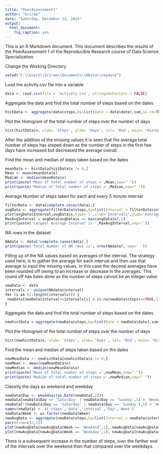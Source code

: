 ```yaml
---
title: "PeerAssessment1"
author: "Sriram"
date: "Saturday, December 13, 2014"
output:
  html_document:
    fig_caption: yes
---
```


This is an R Markdown document. This document describes the results of the PeerAssessment 1 of the Reproducible Research course of Data Science Specialization.

Change the Working Directory
```r
setwd("C:\\Users\\Sriram\\Documents\\RData\\repdata")
```

Load the activity.csv file into a variable
```r
data <- read.csv(file = 'activity.csv', stringsAsFactors = FALSE)
```

Aggregate the data and find the total number of steps based on the dates
```r
histData <- aggregate(data$steps,by=list(Date = data$date),sum,na.rm=TRUE)
```

Plot the Histogram of the total number of steps over the number of days
```r
hist(histData$x, xlab= 'Steps', ylab= 'Days', col= 'Red', main= 'Histogram of Steps taken over number of Days')
```

After the addition of the missing values it is seen that the average total number of steps has steped down as the number of steps in the first few days have increased but decreased the average overall.

Find the mean and median of steps taken based on the dates
```r
meanData <- histData[histData$x != 0,]
Mean <- mean(meanData$x)
Median <- median(meanData$x)
print(paste('Mean of total number of steps =',Mean,sep=" "))
print(paste('Median of total number of steps =',Median,sep=" "))
```

Average Number of steps taken for each and every 5 minute interval
```r
filterData <- data[complete.cases(data),]
avgData <- aggregate(filterData$steps,by=list(Interval = filterData$interval),mean)
plot(avgData$Interval,avgData$x,type='l',xlab='Intervals',ylab='Average number of steps taken',main='Avg Steps taken per Interval')
MaxAvgInterval = avgData[avgData$x == max(avgData$x),1]
print(paste('Largest Average Interval is ',MaxAvgInterval,sep=''))
```

NA rows in the dataset
```r
NAdata <- data[!complete.cases(data),]
print(paste('Total Number of NA rows is', nrow(NAdata), sep=' '))
```

Filling up of the NA values based on averages of the interval. The strategy used here, is to gather the average for each interval and then use that average to input the missing values. In this case the decimal averages have been rounded off owing to an increase or decrease in the averages. This round off has been done as the number of steps cannot be an integer value
```r
newData <- data
intervals <- unique(NAdata$interval)
for (i in (1:length(intervals))) {
 newData[newData$interval==intervals[i] & is.na(newData$steps)==TRUE,1] = round(avgData[avgData$Interval==intervals[i],2])
}
```

Aggregate the data and find the total number of steps based on the dates
```r
newhistData <-aggregate(newData$steps,by=list(Date = newData$date),sum)
```

Plot the Histogram of the total number of steps over the number of days
```r
hist(newhistData$x, xlab= 'Steps', ylab= 'Days', col= 'Red', main= 'Histogram of Steps taken over number of Days')
```

Find the mean and median of steps taken based on the dates
```r
newMeanData <- newhistData[newhistData$x != 0,]
newMean <- mean(newMeanData$x)
newMedian <- median(newMeanData$x)
print(paste('Mean of total number of steps =',newMean,sep=" "))
print(paste('Median of total number of steps =',newMedian,sep=" "))
```

Classify the days as weekend and weekday
```r
newData$Day <- weekdays(as.Date(newData[,2]))
newData[newData$Day == 'Saturday' | newData$Day == 'Sunday',5] = 'Weekend'
newData[!(newData$Day == 'Saturday' | newData$Day == 'Sunday'),5] = 'Weekday'
names(newData) <- c('steps','date','interval','Day','Week')
newData$Week <- as.factor(newData$Week)
newAvgData <- aggregate(newData$steps,by=list(Interval = newData$interval, Week = newData$Week),mean)
par(mfrow=c(2,1))
plot(newAvgData[newAvgData$Week == 'Weekend',1], newAvgData[newAvgData$Week == 'Weekend',3], type ='l', xlab = 'Interval', ylab = 'Number of steps', main = 'Weekend', col='Red')
plot(newAvgData[newAvgData$Week == 'Weekday',1], newAvgData[newAvgData$Week == 'Weekday',3], type ='l', xlab = 'Interval', ylab = 'Number of steps', main = 'Weekday', col='Blue')
```

There is a subsequent increase in the number of steps, over the farther end of the intervals over the weekend than that compared over the weekdays.
